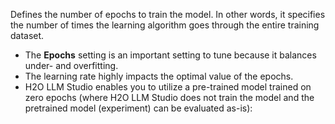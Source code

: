 Defines the number of epochs to train the model. In other words, it specifies the number of times the learning algorithm goes through the entire training dataset.

- The **Epochs** setting is an important setting to tune because it balances under- and overfitting.
- The learning rate highly impacts the optimal value of the epochs.
- H2O LLM Studio enables you to utilize a pre-trained model trained on zero epochs (where H2O LLM Studio does not train the model and the pretrained model (experiment) can be evaluated as-is):